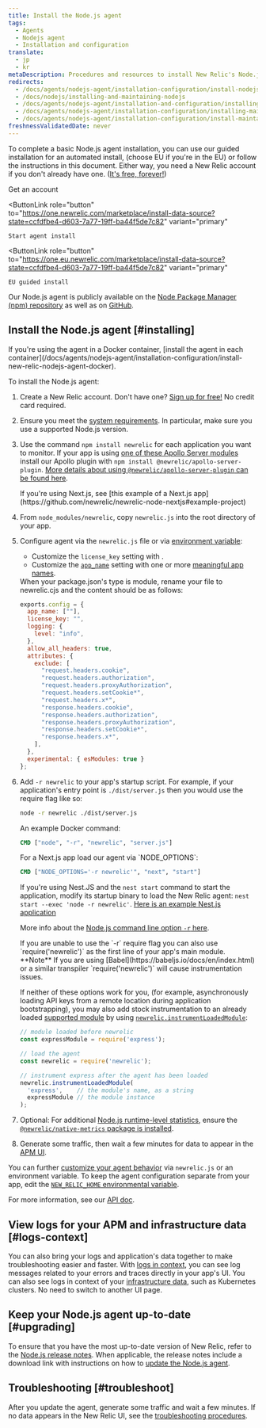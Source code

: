 ```yaml
---
title: Install the Node.js agent
tags:
  - Agents
  - Nodejs agent
  - Installation and configuration
translate:
  - jp
  - kr
metaDescription: Procedures and resources to install New Relic's Node.js agent.
redirects:
  - /docs/agents/nodejs-agent/installation-configuration/install-nodejs-agent
  - /docs/nodejs/installing-and-maintaining-nodejs
  - /docs/agents/nodejs-agent/installation-and-configuration/installing-and-maintaining-nodejs
  - /docs/agents/nodejs-agent/installation-configuration/installing-maintaining-nodejs
  - /docs/agents/nodejs-agent/installation-configuration/install-maintain-nodejs
freshnessValidatedDate: never
---
```


To complete a basic Node.js agent installation, you can use our guided installation for an automated install, (choose EU if you're in the EU) or follow the instructions in this document. Either way, you need a New Relic account if you don't already have one. ([It's free, forever!](/docs/accounts/accounts-billing/new-relic-one-pricing-billing/new-relic-one-pricing-billing/#how-pricing-works))

<ButtonGroup>
  <ButtonLink
    role="button"
    to="https://newrelic.com/signup"
    variant="primary"
  >
    Get an account
  </ButtonLink>

  <ButtonLink
    role="button"
    to="https://one.newrelic.com/marketplace/install-data-source?state=ccfdfbe4-d603-7a77-19ff-ba44f5de7c82"
    variant="primary"
  >
    Start agent install
  </ButtonLink>

  <ButtonLink
    role="button"
    to="https://one.eu.newrelic.com/marketplace/install-data-source?state=ccfdfbe4-d603-7a77-19ff-ba44f5de7c82"
    variant="primary"
  >
    EU guided install
  </ButtonLink>
</ButtonGroup>

Our Node.js agent is publicly available on the [Node Package Manager (npm) repository](https://npmjs.org/package/newrelic) as well as on [GitHub](https://github.com/newrelic/node-newrelic).

## Install the Node.js agent [#installing]

<Callout variant="important">
  If you're using the agent in a Docker container, [install the agent in each container](/docs/agents/nodejs-agent/installation-configuration/install-new-relic-nodejs-agent-docker).
</Callout>

To install the Node.js agent:

1. Create a New Relic account. Don't have one? [Sign up for free!](https://newrelic.com/signup) No credit card required.

2. Ensure you meet the [system requirements](/docs/agents/nodejs-agent/getting-started/compatibility-requirements-nodejs-agent). In particular, make sure you use a supported Node.js version.

3. Use the command `npm install newrelic` for each application you want to monitor. If your app is using [one of these Apollo Server modules](/docs/apm/agents/nodejs-agent/extend-your-instrumentation/apollo-server-plugin-nodejs/) install our Apollo plugin with `npm install @newrelic/apollo-server-plugin`. [More details about using `@newrelic/apollo-server-plugin` can be found here](https://github.com/newrelic/newrelic-node-apollo-server-plugin/tree/main#readme).

   <Callout variant="important">
     If you're using Next.js, see [this example of a Next.js app](https://github.com/newrelic/newrelic-node-nextjs#example-project)
   </Callout>

4. From `node_modules/newrelic`, copy `newrelic.js` into the root directory of your app.

5. Configure agent via the `newrelic.js` file or via [environment variable](/docs/agents/nodejs-agent/installation-configuration/nodejs-agent-configuration#environment):
   * Customize the `license_key` setting with <InlinePopover type="licenseKey"/>.
   * Customize the [`app_name`](/docs/agents/nodejs-agent/installation-configuration/nodejs-agent-configuration#app_name) setting with one or more [meaningful app names](/docs/apm/new-relic-apm/installation-and-configuration/naming-your-application).

   <Callout variant="important">
      When your package.json's type is module, rename your file to newrelic.cjs and the content should be as follows:

      ```js
      exports.config = {
        app_name: [""],
        license_key: "",
        logging: {
          level: "info",
        },
        allow_all_headers: true,
        attributes: {
          exclude: [
            "request.headers.cookie",
            "request.headers.authorization",
            "request.headers.proxyAuthorization",
            "request.headers.setCookie*",
            "request.headers.x*",
            "response.headers.cookie",
            "response.headers.authorization",
            "response.headers.proxyAuthorization",
            "response.headers.setCookie*",
            "response.headers.x*",
          ],
        },
        experimental: { esModules: true }
      };
      ```
   </Callout>


6. Add `-r newrelic` to your app's startup script. For example, if your application's entry point is `./dist/server.js` then you would use the require flag like so:

   ```bash
   node -r newrelic ./dist/server.js
   ```

   An example Docker command:

   ```dockerfile
   CMD ["node", "-r", "newrelic", "server.js"]
   ```

   <Callout variant="important">
     For a Next.js app load our agent via `NODE_OPTIONS`:

     ```dockerfile
     CMD ["NODE_OPTIONS='-r newrelic'", "next", "start"]
     ```

     If you're using Nest.JS and the `nest start` command to start the application, modify its startup binary to load the New Relic agent: `nest start --exec 'node -r newrelic'`. [Here is an example Nest.js application](https://github.com/newrelic/newrelic-node-examples/tree/main/nestjs)
   </Callout>

   More info about the [Node.js command line option `-r` here](https://nodejs.org/api/cli.html#-r---require-module).

   <Callout variant="important">
     If you are unable to use the `-r` require flag you can also use `require('newrelic')` as the first line of your app's main module. <DNT>**Note**</DNT>   If you are using [Babel](https://babeljs.io/docs/en/index.html) or a similar transpiler `require('newrelic')` will cause instrumentation issues.

     If neither of these options work for you, (for example, asynchronously loading API keys from a remote location during application bootstrapping), you may also add stock instrumentation to an already loaded [supported module](https://github.com/newrelic/node-newrelic/blob/0113eb5f0e707dc662a17d262a841503bab88841/lib/instrumentations.js#L6#L6) by using [`newrelic.instrumentLoadedModule`](https://newrelic.github.io/node-newrelic/API.html#instrumentLoadedModule):

     ```js
     // module loaded before newrelic
     const expressModule = require('express');

     // load the agent
     const newrelic = require('newrelic');

     // instrument express after the agent has been loaded
     newrelic.instrumentLoadedModule(
       'express',    // the module's name, as a string
       expressModule // the module instance
     );
     ```
   </Callout>

7. Optional: For additional [Node.js runtime-level statistics](/docs/agents/nodejs-agent/supported-features/node-vms-statistics-page), ensure the [`@newrelic/native-metrics` package is installed](/docs/agents/nodejs-agent/supported-features/node-vm-measurements).

8. Generate some traffic, then wait a few minutes for data to appear in the [APM UI](/docs/apm/applications-menu/monitoring/apm-overview-page).

You can further [customize your agent behavior](/docs/agents/nodejs-agent/installation-configuration/nodejs-agent-configuration) via `newrelic.js` or an environment variable. To keep the agent configuration separate from your app, edit the [`NEW_RELIC_HOME` environmental variable](/docs/agents/nodejs-agent/installation-configuration/nodejs-agent-configuration#home).

For more information, see our [API doc](https://newrelic.github.io/node-newrelic/API.html).

<InstallFeedback/>

## View logs for your APM and infrastructure data [#logs-context]

You can also bring your logs and application's data together to make troubleshooting easier and faster. With [logs in context](/docs/logs/logs-context/configure-logs-context-nodejs/), you can see log messages related to your errors and traces directly in your app's UI. You can also see logs in context of your [infrastructure data](/docs/logs/forward-logs/forward-your-logs-using-infrastructure-agent/), such as Kubernetes clusters. No need to switch to another UI page.

## Keep your Node.js agent up-to-date [#upgrading]

To ensure that you have the most up-to-date version of New Relic, refer to the [Node.js release notes](/docs/release-notes/agent-release-notes/nodejs-release-notes). When applicable, the release notes include a download link with instructions on how to [update the Node.js agent](/docs/agents/nodejs-agent/installation-configuration/upgrade-nodejs-agent).

## Troubleshooting [#troubleshoot]

After you update the agent, generate some traffic and wait a few minutes. If no data appears in the New Relic UI, see the [troubleshooting procedures](/docs/agents/nodejs-agent/troubleshooting/troubleshooting-your-nodejs-installation).
